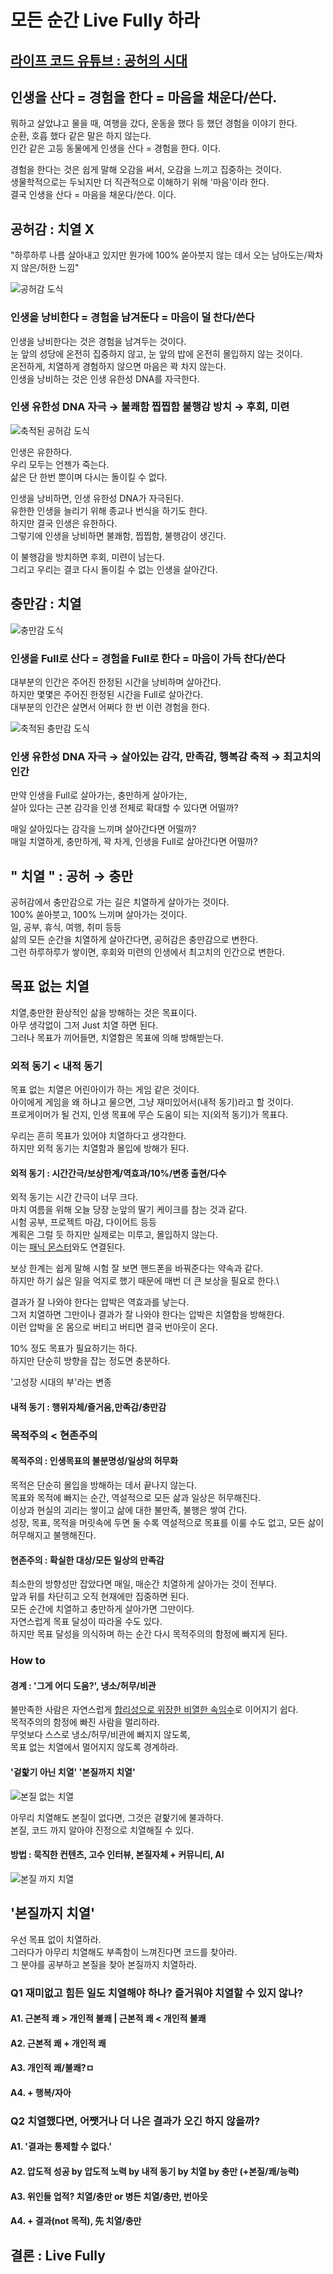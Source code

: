 # 모든 순간 Live Fully 하라

## [라이프 코드 유튜브 : 공허의 시대](https://www.youtube.com/watch?v=331GGjHpyd0) 

## 인생을 산다 = 경험을 한다 = 마음을 채운다/쓴다.

뭐하고 살았냐고 물을 때, 여행을 갔다, 운동을 했다 등 했던 경험을 이야기 한다.\
순환, 호흡 했다 같은 말은 하지 않는다.\
인간 같은 고등 동물에게 인생을 산다 = 경험을 한다. 이다.

경험을 한다는 것은 쉽게 말해 오감을 써서, 오감을 느끼고 집중하는 것이다.\
생물학적으로는 두뇌지만 더 직관적으로 이해하기 위해 '마음'이라 한다.\
결국 인생을 산다 = 마음을 채운다/쓴다. 이다.

## 공허감 : 치열 X
"하루하루 나름 살아내고 있지만 뭔가에 100% 쏟아붓지 않는 데서 오는 남아도는/꽉차지 않은/허한 느낌"

![공허감 도식](/reality0-1.png)

### 인생을 낭비한다 = 경험을 남겨둔다 = 마음이 덜 찬다/쓴다

인생을 낭비한다는 것은 경험을 남겨두는 것이다.\
눈 앞의 성당에 온전히 집중하지 않고, 눈 앞의 밥에 온전히 몰입하지 않는 것이다.\
온전하게, 치열하게 경험하지 않으면 마음은 꽉 차지 않는다.\
인생을 낭비하는 것은 인생 유한성 DNA를 자극한다.

### 인생 유한성 DNA 자극 → 불쾌함 찝찝함 불행감 방치 → 후회, 미련

![축적된 공허감 도식](/reality0-2.png)

인생은 유한하다.\
우리 모두는 언젠가 죽는다.\
삶은 단 한번 뿐이며 다시는 돌이킬 수 없다.

인생을 낭비하면, 인생 유한성 DNA가 자극된다.\
유한한 인생을 늘리기 위해 종교나 번식을 하기도 한다.\
하지만 결국 인생은 유한하다.\
그렇기에 인생을 낭비하면 불쾌함, 찝찝함, 불행감이 생긴다.

이 불행감을 방치하면 후회, 미련이 남는다.\
그리고 우리는 결코 다시 돌이킬 수 없는 인생을 살아간다.

## 충만감 : 치열 

![충만감 도식](/reality0-3.png)

### 인생을 Full로 산다 = 경험을 Full로 한다 = 마음이 가득 찬다/쓴다

대부분의 인간은 주어진 한정된 시간을 낭비하며 살아간다.\
하지만 몇몇은 주어진 한정된 시간을 Full로 살아간다.\
대부분의 인간은 살면서 어쩌다 한 번 이런 경험을 한다.

![축적된 충만감 도식](/reality0-4.png)

### 인생 유한성 DNA 자극 → 살아있는 감각, 만족감, 행복감 축적 → 최고치의 인간

만약 인생을 Full로 살아가는, 충만하게 살아가는,\
살아 있다는 근본 감각을 인생 전체로 확대할 수 있다면 어떨까?

매일 살아있다는 감각을 느끼며 살아간다면 어떨까?\
매일 치열하게, 충만하게, 꽉 차게, 인생을 Full로 살아간다면 어떨까?

## " 치열 " : 공허 → 충만 

공허감에서 충만감으로 가는 길은 치열하게 살아가는 것이다.\
100% 쏟아붓고, 100% 느끼며 살아가는 것이다.\
일, 공부, 휴식, 여행, 취미 등등\
삶의 모든 순간을 치열하게 살아간다면, 공허감은 충만감으로 변한다.\
그런 하루하루가 쌓이면, 후회와 미련의 인생에서 최고치의 인간으로 변한다.

## 목표 없는 치열

치열,충만한 환상적인 삶을 방해하는 것은 목표이다.\
아무 생각없이 그저 Just 치열 하면 된다.\
그러나 목표가 끼어들면, 치열함은 목표에 의해 방해받는다.

### 외적 동기 < 내적 동기

목표 없는 치열은 어린아이가 하는 게임 같은 것이다.\
아이에게 게임을 왜 하냐고 물으면, 그냥 재미있어서(내적 동기)라고 할 것이다.\
프로게이머가 될 건지, 인생 목표에 무슨 도움이 되는 지(외적 동기)가 목표다.

우리는 흔히 목표가 있어야 치열하다고 생각한다.\
하지만 외적 동기는 치열함과 몰입에 방해가 된다.

#### 외적 동기 : 시간간극/보상한계/역효과/10%/변종 출현/다수

외적 동기는 시간 간극이 너무 크다.\
마치 여름을 위해 오늘 당장 눈앞의 딸기 케이크를 참는 것과 같다.\
시험 공부, 프로젝트 마감, 다이어트 등등\
계획은 그럴 듯 하지만 실제로는 미루고, 몰입하지 않는다.\
이는 [패닉 몬스터](/life/mindset/1)와도 연결된다.

보상 한계는 쉽게 말해 시험 잘 보면 핸드폰을 바꿔준다는 약속과 같다.\
하지만 하기 싫은 일을 억지로 했기 때문에 매번 더 큰 보상을 필요로 한다.\

결과가 잘 나와야 한다는 압박은 역효과를 낳는다.\
그저 치열하면 그만이나 결과가 잘 나와야 한다는 압박은 치열함을 방해한다.\
이런 압박을 온 몸으로 버티고 버티면 결국 번아웃이 온다.

10% 정도 목표가 필요하기는 하다.\
하지만 단순히 방향을 잡는 정도면 충분하다.

'고성장 시대의 부'라는 변종

#### 내적 동기 : 행위자체/즐거움,만족감/충만감

### 목적주의 < 현존주의

#### 목적주의 : 인생목표의 불분명성/일상의 허무화

목적은 단순히 몰입을 방해하는 데서 끝나지 않는다.\
목표와 목적에 빠지는 순간, 역설적으로 모든 삶과 일상은 허무해진다.\
이상과 현실의 괴리는 쌓이고 삶에 대한 불만족, 불행은 쌓여 간다.\
성장, 목표, 목적을 머릿속에 두면 둘 수록 역설적으로 목표를 이룰 수도 없고, 모든 삶이 허무해지고 불행해진다.

#### 현존주의 : 확실한 대상/모든 일상의 만족감

최소한의 방향성만 잡았다면 매일, 매순간 치열하게 살아가는 것이 전부다.\
앞과 뒤를 차단히고 오직 현재에만 집중하면 된다.\
모든 순간에 치열하고 충만하게 살아가면 그만이다.\
자연스럽게 목표 달성이 따라올 수도 있다.\
하지만 목표 달성을 의식하며 하는 순간 다시 목적주의의 함정에 빠지게 된다.

### How to

#### 경계 : '그게 어디 도움?', 냉소/허무/비관
불만족한 사람은 자연스럽게 [합리성으로 위장한 비열한 속임수](/life/attitude/2)로 이어지기 쉽다.\
목적주의의 함정에 빠진 사람을 멀리하라.\
무엇보다 스스로 냉소/허무/비관에 빠지지 않도록,\
목표 없는 치열에서 멀어지지 않도록 경계하라.

#### '겉핥기 아닌 치열' '본질까지 치열'

![본질 없는 치열](/reality0-5.png)

아무리 치열해도 본질이 없다면, 그것은 겉핥기에 불과하다.\
본질, 코드 까지 알아야 진정으로 치열해질 수 있다.

#### 방법 : 묵직한 컨텐츠, 고수 인터뷰, 본질자체 + 커뮤니티, AI


![본질 까지 치열](/reality0-6.png)

## '본질까지 치열'

우선 목표 없이 치열하라.\
그러다가 아무리 치열해도 부족함이 느껴진다면 코드를 찾아라.\
그 분야를 공부하고 본질을 찾아 본질까지 치열하라.

### Q1 재미없고 힘든 일도 치열해야 하나? 즐거워야 치열할 수 있지 않나?

#### A1. 근본적 쾌 > 개인적 불쾌 | 근본적 쾌 < 개인적 불쾌
#### A2. 근본적 쾌 + 개인적 쾌
#### A3. 개인적 쾌/불쾌?ㅁ
#### A4. + 행복/자아

### Q2 치열했다면, 어쨋거나 더 나은 결과가 오긴 하지 않을까?

#### A1. '결과는 통제할 수 없다.'
#### A2. 압도적 성공 by 압도적 노력 by 내적 동기 by 치열 by 충만 (+본질/쾌/능력)
#### A3. 위인들 업적? 치열/충만 or 병든 치열/충만, 번아웃
#### A4. + 결과(not 목적), 先 치열/충만

## 결론 : Live Fully